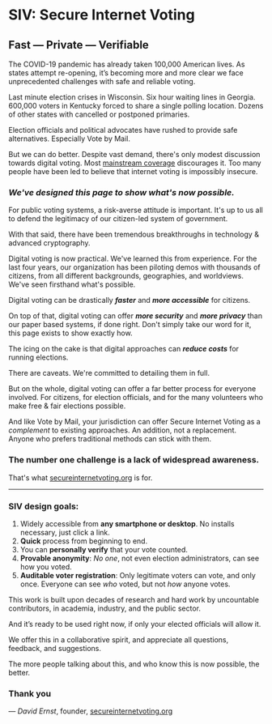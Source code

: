 # SIV: Secure Internet Voting

## Fast — Private — Verifiable

The COVID-19 pandemic has already taken 100,000 American lives. As states attempt re-opening, it’s becoming more and more clear we face unprecedented challenges with safe and reliable voting.

Last minute election crises in Wisconsin. Six hour waiting lines in Georgia. 600,000 voters in Kentucky forced to share a single polling location. Dozens of other states with cancelled or postponed primaries.

Election officials and political advocates have rushed to provide safe alternatives. Especially Vote by Mail.

But we can do better. Despite vast demand, there's only modest discussion towards digital voting. Most [mainstream coverage](https://www.newyorker.com/tech/annals-of-technology/why-you-cant-just-vote-on-your-phone-during-the-pandemic) discourages it. Too many people have been led to believe that internet voting is impossibly insecure.

### **_We've designed this page to show what's now possible._**

For public voting systems, a risk-averse attitude is important. It's up to us all to defend the legitimacy of our citizen-led system of government.

With that said, there have been tremendous breakthroughs in technology & advanced cryptography.

Digital voting is now practical. We've learned this from experience. For the last four years, our organization has been piloting demos with thousands of citizens, from all different backgrounds, geographies, and worldviews. We've seen firsthand what's possible.

Digital voting can be drastically **_faster_** and **_more accessible_** for citizens.

On top of that, digital voting can offer **_more security_** and **_more privacy_** than our paper based systems, if done right. Don't simply take our word for it, this page exists to show exactly how.

The icing on the cake is that digital approaches can **_reduce costs_** for running elections.

There are caveats. We're committed to detailing them in full.

But on the whole, digital voting can offer a far better process for everyone involved. For citizens, for election officials, and for the many volunteers who make free & fair elections possible.

And like Vote by Mail, your jurisdiction can offer Secure Internet Voting as a _complement_ to existing approaches. An addition, not a replacement. Anyone who prefers traditional methods can stick with them.

### **The number one challenge is a lack of widespread awareness.**

That's what [secureinternetvoting.org](https://secureinternetvoting.org) is for.

---

### SIV design goals:

1. Widely accessible from **any smartphone or desktop**. No installs necessary, just click a link.
2. **Quick** process from beginning to end.
3. You can **personally verify** that your vote counted.
4. **Provable anonymity**: _No one_, not even election administrators, can see how you voted.
5. **Auditable voter registration**: Only legitimate voters can vote, and only once. Everyone can see _who_ voted, but not _how_ anyone votes.

This work is built upon decades of research and hard work by uncountable contributors, in academia, industry, and the public sector.

And it’s ready to be used right now, if only your elected officials will allow it.

We offer this in a collaborative spirit, and appreciate all questions, feedback, and suggestions.

The more people talking about this, and who know this is now possible, the better.

### Thank you

— _David Ernst_, founder, [secureinternetvoting.org](https://secureinternetvoting.org)

